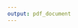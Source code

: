 ---
output: pdf_document
---

\begin{center}
\null \vfill
Dedication

This is to certify that

i. The thesis comprises only my original work except where indicated,
ii. Due acknowledgement has been made in the text to all other material used.

\vfill \null
\end{center}
\newpage

\null \vspace{0.5in}
\begin{center}
ACKNOWLDGEMENTS
\end{center}




\newpage

\null \vspace{0.5in}
\begin{center}
PREFACE
\end{center}


\newpage
\setstretch{1}
\null \vspace{0.5in}
\tableofcontents

\newpage
\linespread{1}
\null \vspace{0.5in}
\addcontentsline{toc}{section}{LIST OF TABLES}
\listoftables

\newpage
\null \vspace{0.5in}
\addcontentsline{toc}{section}{LIST OF FIGURES}
\listoffigures


\newpage
\null \vspace{0.5in}
\addcontentsline{toc}{section}{LIST OF SCHEMES}
\makeatletter
 \renewcommand{\cftloftitlefont}{\hfill \normalsize}
 \renewcommand{\cftafterloftitle}{\hfill \mbox{} \\[\baselineskip]\mbox{}Scheme\hfill{\normalfont Page}}
\makeatother
\listofschemes

\newpage
\setstretch{1.5}
\null \vspace{0.5in}
\begin{center}
\addcontentsline{toc}{section}{SYMBOLS}
SYMBOLS
\end{center}

\newpage

\null \vspace{0.5in}
\begin{center}
\addcontentsline{toc}{section}{ABBREVIATIONS}
ABBREVIATIONS
\end{center}

\newpage

\null \vspace{0.5in}
\begin{center}
\addcontentsline{toc}{section}{NOMENCLATURE}
NOMENCLATURE
\end{center}

\newpage

\null \vspace{0.5in}
\begin{center}
\addcontentsline{toc}{section}{GLOSSARY}
GLOSSARY
\end{center}

\newpage

\null \vspace{0.5in}
\begin{center}
\addcontentsline{toc}{section}{ABSTRACT}
ABSTRACT
\end{center}
